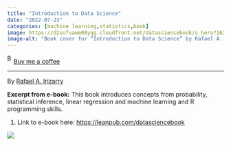 ```yaml
---
title: "Introduction to Data Science"
date: "2022-07-23"
categories: [machine learning,statistics,book]
image: https://d2sofvawe08yqg.cloudfront.net/datasciencebook/s_hero?1620591298
image-alt: "Book cover for “Introduction to Data Science” by Rafael A. Irizarry. The cover has a teal background with the title in bold white uppercase text at the center. Below the title are four minimalist cyan icons representing a light bulb, bar chart, line graph, and data table. At the bottom, a subtitle reads “Data Analysis and Prediction Algorithms with R,” and the author’s name appears in white within a horizontal bar."
---
```


<link href="https://fonts.googleapis.com/css?family=Cookie" rel="stylesheet"><a class="bmc-button" target="_blank" href="https://www.buymeacoffee.com/JoscelinRocha">![Buy me a coffee](https://cdn.buymeacoffee.com/buttons/bmc-new-btn-logo.svg){alt="Buy me a coffee" width="15" height="21"}Buy me a coffee</a>

------------------------------------------------------------------------

By [Rafael A. Irizarry](https://leanpub.com/datasciencebook)

**Excerpt from e-book:** This book introduces concepts from probability, statistical inference, linear regression and machine learning and R programming skills.

1.  Link to e-book here: <https://leanpub.com/datasciencebook>

![](https://d2sofvawe08yqg.cloudfront.net/datasciencebook/s_hero?1620591298)
